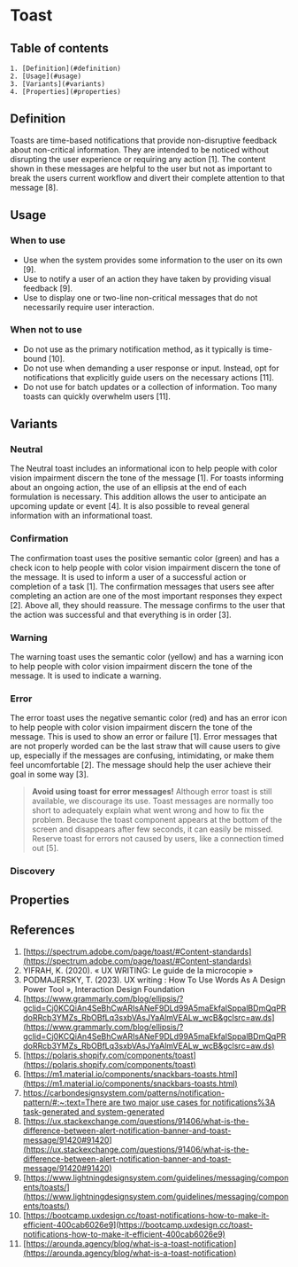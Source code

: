 
<Meta title="Components/Toast/Doc" />

# Toast

## Table of contents
    1. [Definition](#definition)
    2. [Usage](#usage)
    3. [Variants](#variants)
    4. [Properties](#properties)

## Definition
Toasts are time-based notifications that provide non-disruptive feedback about non-critical information. They are intended to be noticed without disrupting the user experience or requiring any action [1]. The content shown in these messages are helpful to the user but not as important to break the users current workflow and divert their complete attention to that message [8].
<Canvas of={ToastStories.Default} />

## Usage

### When to use
- Use when the system provides some information to the user on its own [9].
- Use to notify a user of an action they have taken by providing visual feedback [9].
- Use to display one or two-line non-critical messages that do not necessarily require user interaction.

### When not to use
- Do not use as the primary notification method, as it typically is time-bound [10].
- Do not use when demanding a user response or input. Instead, opt for notifications that explicitly guide users on the necessary actions [11].
- Do not use for batch updates or a collection of information. Too many toasts can quickly overwhelm users [11].

## Variants

### Neutral
The Neutral toast includes an informational icon to help people with color vision impairment discern the tone of the message [1]. For toasts informing about an ongoing action, the use of an ellipsis at the end of each formulation is necessary. This addition allows the user to anticipate an upcoming update or event [4]. It is also possible to reveal general information with an informational toast.
<Canvas of={ToastStories.Neutral} />

### Confirmation
The confirmation toast uses the positive semantic color (green) and has a check icon to help people with color vision impairment discern the tone of the message. It is used to inform a user of a successful action or completion of a task [1]. The confirmation messages that users see after completing an action are one of the most important responses they expect [2]. Above all, they should reassure. The message confirms to the user that the action was successful and that everything is in order [3].
<Canvas of={ToastStories.Confirmation} />

### Warning
The warning toast uses the semantic color (yellow) and has a warning icon to help people with color vision impairment discern the tone of the message. It is used to indicate a warning.
<Canvas of={ToastStories.Warning} />

### Error
The error toast uses the negative semantic color (red) and has an error icon to help people with color vision impairment discern the tone of the message. This is used to show an error or failure [1]. Error messages that are not properly worded can be the last straw that will cause users to give up, especially if the messages are confusing, intimidating, or make them feel uncomfortable [2]. The message should help the user achieve their goal in some way [3].
> **Avoid using toast for error messages!**
Although error toast is still available, we discourage its use. Toast messages are normally too short to adequately explain what went wrong and how to fix the problem. Because the toast component appears at the bottom of the screen and disappears after few seconds, it can easily be missed. Reserve toast for errors not caused by users, like a connection timed out [5]. 
<Canvas of={ToastStories.Error} />

### Discovery
<Canvas of={ToastStories.Discovery} />

## Properties
<ArgTypes of={useToast} />


## References
1. [https://spectrum.adobe.com/page/toast/#Content-standards](https://spectrum.adobe.com/page/toast/#Content-standards)
2. YIFRAH, K. (2020). « UX WRITING: Le guide de la microcopie » 
3. PODMAJERSKY, T. (2023). UX writing : How To Use Words As A Design Power Tool », Interaction Design Foundation
4. [https://www.grammarly.com/blog/ellipsis/?gclid=Cj0KCQiAn4SeBhCwARIsANeF9DLd99A5maEkfaISppalBDmQqPRdoRRcb3YMZs_RbOBfLq3sxbVAsJYaAlmVEALw_wcB&gclsrc=aw.ds](https://www.grammarly.com/blog/ellipsis/?gclid=Cj0KCQiAn4SeBhCwARIsANeF9DLd99A5maEkfaISppalBDmQqPRdoRRcb3YMZs_RbOBfLq3sxbVAsJYaAlmVEALw_wcB&gclsrc=aw.ds)
5. [https://polaris.shopify.com/components/toast](https://polaris.shopify.com/components/toast)
6. [https://m1.material.io/components/snackbars-toasts.html](https://m1.material.io/components/snackbars-toasts.html)
7. [https://carbondesignsystem.com/patterns/notification-pattern/#:~:text=There are two major use cases for notifications%3A task-generated and system-generated](https://carbondesignsystem.com/patterns/notification-pattern/#:~:text=There%20are%20two%20major%20use%20cases%20for%20notifications%3A%20task%2Dgenerated%20and%20system%2Dgenerated)
8. [https://ux.stackexchange.com/questions/91406/what-is-the-difference-between-alert-notification-banner-and-toast-message/91420#91420](https://ux.stackexchange.com/questions/91406/what-is-the-difference-between-alert-notification-banner-and-toast-message/91420#91420)
9. [https://www.lightningdesignsystem.com/guidelines/messaging/components/toasts/](https://www.lightningdesignsystem.com/guidelines/messaging/components/toasts/)
10. [https://bootcamp.uxdesign.cc/toast-notifications-how-to-make-it-efficient-400cab6026e9](https://bootcamp.uxdesign.cc/toast-notifications-how-to-make-it-efficient-400cab6026e9)
11. [https://arounda.agency/blog/what-is-a-toast-notification](https://arounda.agency/blog/what-is-a-toast-notification)
